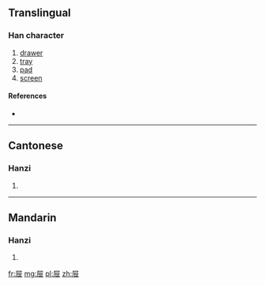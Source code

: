 {{also|屜}}
==Translingual==

===Han character===
{{Han char|rn=44|rad=尸|as=05|sn=8|four=|canj=尸心廿 (SPT)|ids=⿸[[尸]][[世]]}}

# [[drawer]]
# [[tray]]
# [[pad]]
# [[screen]]

====References====
* {{Han ref|kx=0301.100|dkj=07670|dj=0598.010|hdz=20968.030|uh=5C49|ud=23625}}

----

==Cantonese==

===Hanzi===
{{yue-hanzi|jyut=tai3|y=tai3}}

# {{defn|lang=yue|sort=尸05}}

----

==Mandarin==

===Hanzi===
{{cmn-hanzi|tra=屜|pin=[[tì]] ([[ti4]])|wg=t'i<sup>4</sup>}}

# {{defn|lang=cmn|sort=尸05}}

[[fr:屉]]
[[mg:屉]]
[[pl:屉]]
[[zh:屉]]